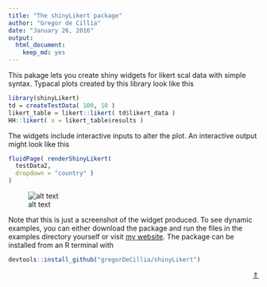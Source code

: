```yaml
---
title: "The shinyLikert package"
author: "Gregor de Cillia"
date: "January 26, 2016"
output: 
  html_document: 
    keep_md: yes
---
```


This pakage lets you create shiny widgets for likert scal data with simple syntax. Typacal plots created by this library look like this

```r
library(shinyLikert)
td = createTestData( 100, 10 )
likert_table = likert::likert( td$likert_data )
HH::likert( x = likert_table$results )

```

The widgets include interactive inputs to alter the plot. An interactive output might look like this

```r
fluidPage( renderShinyLikert( 
  testData2,
  dropdown = "country" )
)
```

![alt text](README_files/figure-html/plit_plot.PNG)

Note that this is just a screenshot of the widget produced. To see dynamic examples, you can either download the package and run the files in the examples directory yourself or visit [my website]. The package can be installed from an R terminal with

```r
devtools::install_github("gregorDeCillia/shinyLikert")
```

[my website]:  http://gregor-de-cillia.xyz/shiny/shinyLikert/examples/

<p style='text-align:right;'>[$\Uparrow$](./../)</p>
